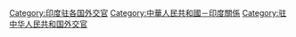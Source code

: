 [[Category:印度驻各国外交官|Category:印度驻各国外交官]]
[[Category:中華人民共和國－印度關係|Category:中華人民共和國－印度關係]]
[[Category:驻中华人民共和国外交官|Category:驻中华人民共和国外交官]]